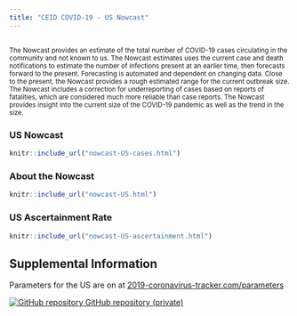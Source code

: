 ```yaml
---
title: "CEID COVID-19 - US Nowcast"
---
```

<p id="disclaimer"></p>

## {.tabset .tabset-fade}

<small>The Nowcast provides an estimate of the total number of COVID-19 cases circulating in the community and not known to us. The Nowcast estimates uses the current case and death notifications to estimate the number of infections present at an earlier time, then forecasts forward to the present. Forecasting is automated and dependent on changing data. Close to the present, the Nowcast provides a rough estimated range for the current outbreak size. The Nowcast includes a correction for underreporting of cases based on reports of fatalities, which are considered much more reliable than case reports. The Nowcast provides insight into the current size of the COVID-19 pandemic as well as the trend in the size. </small>

### US Nowcast

```r
knitr::include_url("nowcast-US-cases.html")
```
<script>iFrameResize({ log: false }, '#nowcast-case-reports')</script>

<!-- ### US Nowcast from fatalities -->

<!-- ```{r echo=FALSE, out.extra='id="nowcast-fatalities" scrolling="no" width="100%"'} -->
<!-- knitr::include_url("nowcast-US-fatalities.html") -->
<!-- ``` -->
<!-- <script>iFrameResize({ log: false }, '#nowcast-fatalities')</script> -->

### About the Nowcast

```r
knitr::include_url("nowcast-US.html")
```
<script>iFrameResize({ log: false }, '#nowcast-algorithm')</script>

### US Ascertainment Rate

```r
knitr::include_url("nowcast-US-ascertainment.html")
```
<script>iFrameResize({ log: false }, '#nowcast-ascertainment')</script>

## Supplemental Information
  
<div class="container-frames">

Parameters for the US are on at [2019-coronavirus-tracker.com/parameters](http://2019-coronavirus-tracker.com/parameters)


<!--Preprint: [download]() -->
  
<p>
  <a href="https://github.com/CEIDatUGA/ncov-nowcast" taget="_blank">
  <img src="images/GitHub-Mark-64px.png" id="github-icon" alt="GitHub repository"/>
  GitHub repository (private)
  </a>
</p>
  
</div>
  
  
  